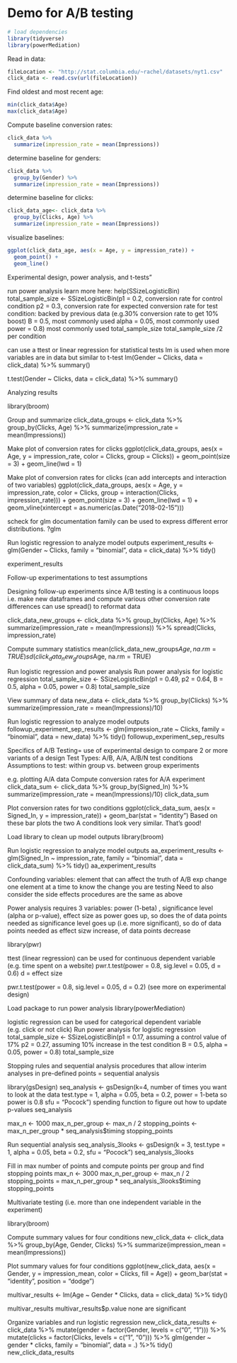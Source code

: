 
# Demo for A/B testing 

```r
# load dependencies
library(tidyverse)
library(powerMediation)
```

Read in data:

```r

fileLocation <- "http://stat.columbia.edu/~rachel/datasets/nyt1.csv"
click_data <- read.csv(url(fileLocation))
```

Find oldest and most recent age:

```r

min(click_data$Age)
max(click_data$Age) 
```


Compute baseline conversion rates:

```r

click_data %>%
  summarize(impression_rate = mean(Impressions))
```

determine baseline for genders:

```r

click_data %>%
  group_by(Gender) %>%
  summarize(impression_rate = mean(Impressions))
```


determine baseline for clicks:

```r

click_data_age<- click_data %>%
  group_by(Clicks, Age) %>%
  summarize(impression_rate = mean(Impressions))
```

visualize baselines:

```r

ggplot(click_data_age, aes(x = Age, y = impression_rate)) +
  geom_point() +
  geom_line() 
```


Experimental design, power analysis, and t-tests"


run power analysis
learn more here: help(SSizeLogisticBin)
total_sample_size <- SSizeLogisticBin(p1 = 0.2, conversion rate for control condition
                                      p2 = 0.3, conversion rate for expected conversion rate for test condition: backed by previous data (e.g.30% conversion rate to get 10% boost)
                                      B = 0.5, most commonly used
                                      alpha = 0.05, most commonly used
                                      power = 0.8) most commonly used
total_sample_size
total_sample_size /2 per condition


can use a ttest or linear regression for statistical tests
lm is used when more variables are in data but similar to t-test
lm(Gender ~ Clicks, data = click_data) %>%
  summary()

t.test(Gender ~ Clicks, data = click_data) %>%
  summary()


Analyzing results

library(broom)

Group and summarize
click_data_groups <- click_data %>%
  group_by(Clicks, Age) %>%
  summarize(impression_rate = mean(Impressions))

Make plot of conversion rates for clicks
ggplot(click_data_groups,
       aes(x = Age,
           y = impression_rate,
           color = Clicks,
           group = Clicks)) +
  geom_point(size = 3) +
  geom_line(lwd = 1)


Make plot of conversion rates for clicks 
(can add intercepts and interaction of two variables)
ggplot(click_data_groups,
       aes(x = Age,
           y = impression_rate,
           color = Clicks,
           group = interaction(Clicks, impression_rate))) +
  geom_point(size = 3) +
  geom_line(lwd = 1) +
  geom_vline(xintercept = as.numeric(as.Date("2018-02-15"))) 


scheck for glm documentation
family can be used to express different error distributions.
?glm

Run logistic regression to analyze model outputs
experiment_results <- glm(Gender ~ Clicks,
                          family = "binomial",
                          data = click_data) %>%
  tidy()

experiment_results



Follow-up experimentations to test assumptions

Designing follow-up experiments since A/B testing is a continuous loops
i.e. make new dataframes and compute various other conversion rate differences
can use spread() to reformat data

click_data_new_groups <- click_data %>%
  group_by(Clicks, Age) %>%
  summarize(impression_rate = mean(Impressions)) %>% 
  spread(Clicks, impression_rate)

Compute summary statistics
mean(click_data_new_groups$Age, na.rm = TRUE)
sd(click_data_new_groups$Age, na.rm = TRUE)

Run logistic regression and power analysis
Run power analysis for logistic regression
total_sample_size <- SSizeLogisticBin(p1 = 0.49,
                                      p2 = 0.64,
                                      B = 0.5,
                                      alpha = 0.05,
                                      power = 0.8)
total_sample_size


View summary of data
new_data <- click_data %>%
  group_by(Clicks) %>%
  summarize(impression_rate = mean(Impressions)/10)

Run logistic regression to analyze model outputs
followup_experiment_sep_results <- glm(impression_rate ~ Clicks,
                                       family = "binomial",
                                       data = new_data) %>%
  tidy()
followup_experiment_sep_results



Specifics of A/B Testing= use of experimental design to compare 2 or more variants of a design
Test Types: A/B, A/A, A/B/N test conditions 
Assumptions to test: within group vs. between group experiments

e.g. plotting A/A data
Compute conversion rates for A/A experiment
click_data_sum <- click_data %>%
  group_by(Signed_In) %>%
  summarize(impression_rate = mean(Impressions)/10)
click_data_sum

Plot conversion rates for two conditions
ggplot(click_data_sum,
       aes(x = Signed_In, y = impression_rate)) +
  geom_bar(stat = "identity")  Based on these bar plots the two A conditions look very similar. That's good!

Load library to clean up model outputs
library(broom)

Run logistic regression to analyze model outputs
aa_experiment_results <- glm(Signed_In ~ impression_rate,
                             family = "binomial",
                             data = click_data_sum) %>%
  tidy()
aa_experiment_results



Confounding variables: element that can affect the truth of A/B exp
change one element at a time to know the change you are testing
Need to also consider the side effects 
procedures are the same as above



Power analysis requires 3 variables: power (1-beta) , significance level (alpha or p-value), effect size
as power goes up, so does the of data points needed
as significance level goes up (i.e. more significant), so do of data points needed
as effect sizw increase, of data points decrease

library(pwr)

ttest (linear regression) can be used for continuous dependent variable (e.g. time spent on a website)
pwr.t.test(power = 0.8,
           sig.level = 0.05,
           d = 0.6)  d = effect size 

pwr.t.test(power = 0.8,
           sig.level = 0.05,
           d = 0.2) (see more on experimental design)

Load package to run power analysis
library(powerMediation)

logistic regression can be used for categorical dependent variable (e.g. click or not click)
Run power analysis for logistic regression
total_sample_size <- SSizeLogisticBin(p1 = 0.17, assuming a control value of 17%
                                      p2 = 0.27, assuming 10% increase in the test condition
                                      B = 0.5,
                                      alpha = 0.05,
                                      power = 0.8)
total_sample_size



Stopping rules and sequential analysis
procedures that allow interim analyses in pre-defined points = sequential analysis

library(gsDesign)
seq_analysis <- gsDesign(k=4, number of times you want to look at the data
                         test.type = 1,
                         alpha = 0.05,
                         beta = 0.2, power = 1-beta so power is 0.8
                         sfu = "Pocock") spending function to figure out how to update p-values
seq_analysis

max_n <- 1000
max_n_per_group <- max_n / 2
stopping_points <- max_n_per_group * seq_analysis$timing
stopping_points



Run sequential analysis
seq_analysis_3looks <- gsDesign(k = 3,
                                test.type = 1,
                                alpha = 0.05,
                                beta = 0.2,
                                sfu = "Pocock")
seq_analysis_3looks

Fill in max number of points and compute points per group and find stopping points
max_n <- 3000
max_n_per_group <- max_n / 2
stopping_points = max_n_per_group * seq_analysis_3looks$timing
stopping_points



Multivariate testing (i.e. more than one independent variable in the experiment)

library(broom)

Compute summary values for four conditions
new_click_data <- click_data %>%
  group_by(Age, Gender, Clicks) %>%
  summarize(impression_mean = mean(Impressions))

Plot summary values for four conditions
ggplot(new_click_data,
       aes(x = Gender,
           y = impression_mean,
           color = Clicks,
           fill = Age)) +
  geom_bar(stat = "identity", position = "dodge")

multivar_results <- lm(Age ~ Gender * Clicks, data = click_data) %>%
  tidy()

multivar_results
multivar_results$p.value none are significant

Organize variables and run logistic regression
new_click_data_results <- click_data %>%
  mutate(gender = factor(Gender,
                           levels = c("0", "1"))) %>%
  mutate(clicks = factor(Clicks,
                           levels = c("1", "0"))) %>%
  glm(gender ~ gender * clicks,
      family = "binomial",
      data = .) %>%
  tidy()
new_click_data_results

